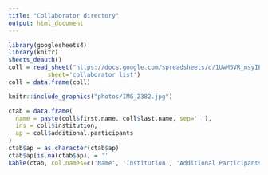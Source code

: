 ```yaml
---
title: "Collaborator directory"
output: html_document
---
```


```r
library(googlesheets4)
library(knitr)
sheets_deauth()
coll = read_sheet("https://docs.google.com/spreadsheets/d/1UwM5VR_msyIEyCpIGllfaLD4K4mqKyU5LfsCTwYEvwo/edit?usp=sharing",
           sheet='collaborator list')
coll = data.frame(coll)
```


```r
knitr::include_graphics("photos/IMG_2382.jpg")
```


```r
ctab = data.frame(
  name = paste(coll$first.name, coll$last.name, sep=' '),
  ins = coll$institution,
  ap = coll$additional.participants
)
ctab$ap = as.character(ctab$ap)
ctab$ap[is.na(ctab$ap)] = ''
kable(ctab, col.names=c('Name', 'Institution', 'Additional Participants'), align=c('l','l','l'))
```

